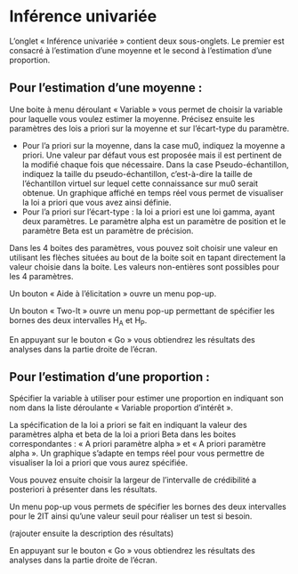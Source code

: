 
# Inférence univariée

L’onglet « Inférence univariée » contient deux sous-onglets. Le premier est consacré à l’estimation d’une moyenne et le second à l’estimation d’une proportion. 

## **Pour l’estimation d’une moyenne :** 

Une boite à menu déroulant « Variable » vous permet de choisir la variable pour laquelle vous voulez estimer la moyenne. Précisez ensuite les paramètres des lois a priori sur la moyenne et sur l’écart-type du paramètre. 

- Pour l’a priori sur la moyenne, dans la case mu0, indiquez la moyenne a priori. Une valeur par défaut vous est proposée mais il est pertinent de la modifié chaque fois que nécessaire. Dans la case Pseudo-échantillon, indiquez la taille du pseudo-échantillon, c’est-à-dire la taille de l’échantillon virtuel sur lequel cette connaissance sur mu0 serait obtenue. Un graphique affiché en temps réel vous permet de visualiser la loi a priori que vous avez ainsi définie. 
- Pour l’a priori sur l’écart-type : la loi a priori est une loi gamma, ayant deux paramètres. Le paramètre alpha est un paramètre de position et le paramètre Beta est un paramètre de précision. 

Dans les 4 boites des paramètres, vous pouvez soit choisir une valeur en utilisant les flèches situées au bout de la boite soit en tapant directement la valeur choisie dans la boite. Les valeurs non-entières sont possibles pour les 4 paramètres. 

Un bouton « Aide à l’élicitation » ouvre un menu pop-up. 

Un bouton « Two-It » ouvre un menu pop-up permettant de spécifier les bornes des deux intervalles H<sub>A</sub> et H<sub>P</sub>. 

En appuyant sur le bouton « Go » vous obtiendrez les résultats des analyses dans la partie droite de l’écran.

## **Pour l’estimation d’une proportion :** 

Spécifier la variable à utiliser pour estimer une proportion en indiquant son nom dans la liste déroulante « Variable proportion d’intérêt ». 

La spécification de la loi a priori se fait en indiquant la valeur des paramètres alpha et beta de la loi a priori Beta dans les boites correspondantes : « A priori paramètre alpha » et « A priori paramètre alpha ». Un graphique s’adapte en temps réel pour vous permettre de visualiser la loi a priori que vous aurez spécifiée. 

Vous pouvez ensuite choisir la largeur de l’intervalle de crédibilité a posteriori à présenter dans les résultats. 

Un menu pop-up vous permets de spécifier les bornes des deux intervalles pour le 2IT ainsi qu’une valeur seuil pour réaliser un test si besoin. 

(rajouter ensuite la description des résultats)

En appuyant sur le bouton « Go » vous obtiendrez les résultats des analyses dans la partie droite de l’écran. 
